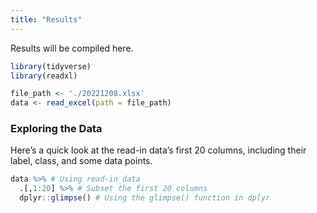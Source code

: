 ```yaml
---
title: "Results"
---
```


Results will be compiled here.

```r
library(tidyverse)
library(readxl)

file_path <- './20221208.xlsx'
data <- read_excel(path = file_path)
```

### **Exploring the Data**

Here's a quick look at the read-in data's first 20 columns, including their label, class, and some data points.

```r
data %>% # Using read-in data
  .[,1:20] %>% # Subset the first 20 columns
  dplyr::glimpse() # Using the glimpse() function in dplyr
```